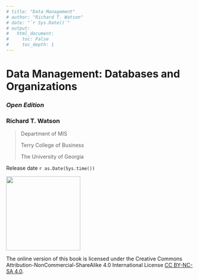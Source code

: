 ```yaml
---
# title: "Data Management"
# author: "Richard T. Watson"
# date: "`r Sys.Date()`"
# output:
#   html_document:
#     toc: False
#     toc_depth: 1
---
```


# Data Management: Databases and Organizations {.unnumbered}

### *Open Edition* {.unnumbered}

### Richard T. Watson {.unnumbered}

> Department of MIS
>
> Terry College of Business
>
> The University of Georgia

Release date `r as.Date(Sys.time())`

![](Figures/Front%20matter/CC.by.png){width="200"}

The online version of this book is licensed under the Creative Commons Attribution-NonCommercial-ShareAlike 4.0 International License [CC BY-NC-SA 4.0](https://creativecommons.org/licenses/by-nc-sa/4.0/). <!-- You can purchase a hardcopy from [Prospect Press](https://www.prospectpressvt.com). -->

\newpage
